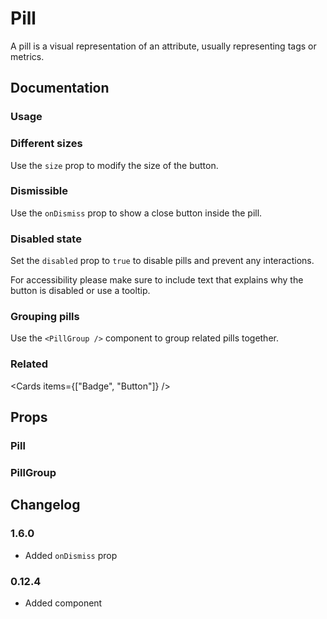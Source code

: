 
# Pill

A pill is a visual representation of an attribute, usually representing tags or metrics.

<Links component="pill" />

## Documentation

### Usage

<Demo component="pill/usage" />

### Different sizes

Use the `size` prop to modify the size of the button.

<Demo component="pill/size-usage" />

### Dismissible

Use the `onDismiss` prop to show a close button inside the pill.

<Demo component="pill/dismiss-usage" />

### Disabled state

Set the `disabled` prop to `true` to disable pills and prevent any interactions.

For accessibility please make sure to include text that explains why the button is disabled or use a tooltip.

<Demo component="pill/disabled-usage" />

### Grouping pills

Use the `<PillGroup />` component to group related pills together.

<Demo component="pill/group-usage" />

### Related

<Cards items={["Badge", "Button"]} />

## Props

### Pill

<PropsTable component="Pill" />

### PillGroup

<PropsTable component="PillGroup" />

## Changelog

### 1.6.0

- Added `onDismiss` prop

### 0.12.4

- Added component
